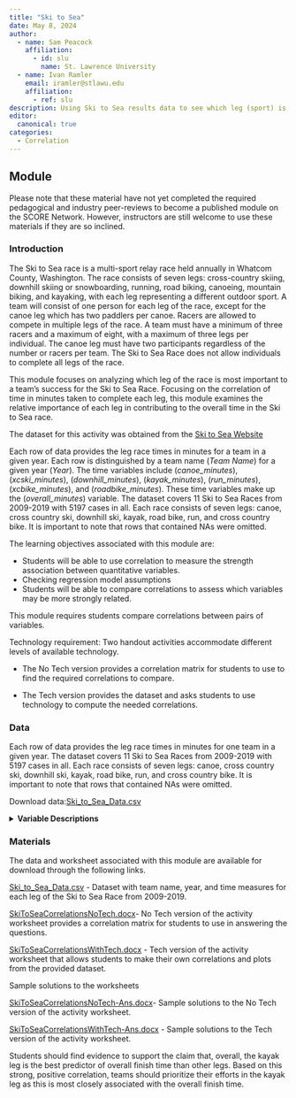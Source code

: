 ```yaml
---
title: "Ski to Sea"
date: May 8, 2024
author:
  - name: Sam Peacock
    affiliation:
      - id: slu
        name: St. Lawrence University
  - name: Ivan Ramler
    email: iramler@stlawu.edu
    affiliation:
      - ref: slu
description: Using Ski to Sea results data to see which leg (sport) is more strongly related to a team's overall finish time. 
editor: 
  canonical: true
categories:
  - Correlation
---
```


## Module

Please note that these material have not yet completed the required pedagogical and industry peer-reviews to become a published module on the SCORE Network. However, instructors are still welcome to use these materials if they are so inclined.

### Introduction

The Ski to Sea race is a multi-sport relay race held annually in Whatcom County, Washington. The race consists of seven legs: cross-country skiing, downhill skiing or snowboarding, running, road biking, canoeing, mountain biking, and kayaking, with each leg representing a different outdoor sport. A team will consist of one person for each leg of the race, except for the canoe leg which has two paddlers per canoe. Racers are allowed to compete in multiple legs of the race. A team must have a minimum of three racers and a maximum of eight, with a maximum of three legs per individual. The canoe leg must have two participants regardless of the number or racers per team. The Ski to Sea Race does not allow individuals to complete all legs of the race.

This module focuses on analyzing which leg of the race is most important to a team's success for the Ski to Sea Race. Focusing on the correlation of time in minutes taken to complete each leg, this module examines the relative importance of each leg in contributing to the overall time in the Ski to Sea race.

The dataset for this activity was obtained from the [Ski to Sea Website](https://skitosea.pacificmultisports.com/results)

Each row of data provides the leg race times in minutes for a team in a given year. Each row is distinguished by a team name (*Team Name*) for a given year (*Year*). The time variables include (*canoe_minutes*), (*xcski_minutes*), (*downhill_minutes*), (*kayak_minutes*), (*run_minutes*), (*xcbike_minutes*), and (*roadbike_minutes*). These time variables make up the (*overall_minutes*) variable. The dataset covers 11 Ski to Sea Races from 2009-2019 with 5197 cases in all. Each race consists of seven legs: canoe, cross country ski, downhill ski, kayak, road bike, run, and cross country bike. It is important to note that rows that contained NAs were omitted.

::: {.callout-note collapse="true" title="Learning Objectives" appearance="minimal"}
The learning objectives associated with this module are:

-   Students will be able to use correlation to measure the strength association between quantitative variables.
-   Checking regression model assumptions
-   Students will be able to compare correlations to assess which variables may be more strongly related.
:::

::: {.callout-note collapse="true" title="Methods" appearance="minimal"}
This module requires students compare correlations between pairs of variables.

Technology requirement: Two handout activities accommodate different levels of available technology.

-   The No Tech version provides a correlation matrix for students to use to find the required correlations to compare.

-   The Tech version provides the dataset and asks students to use technology to compute the needed correlations.
:::

### Data

Each row of data provides the leg race times in minutes for one team in a given year. The dataset covers 11 Ski to Sea Races from 2009-2019 with 5197 cases in all. Each race consists of seven legs: canoe, cross country ski, downhill ski, kayak, road bike, run, and cross country bike. It is important to note that rows that contained NAs were omitted.

Download data:[Ski_to_Sea_Data.csv](Ski_to_Sea_Data.csv)

<details>

<summary><b>Variable Descriptions</b></summary>

| Variable           | Description                                                        |
|------------------|------------------------------------------------------|
| `Year`             | The year the race took place (2009-2019)                           |
| `Team Name`        | The team's name                                                    |
| `canoe_minutes`    | The amount of minutes taken to complete the canoe leg              |
| `xcski_minutes`    | The amount of minutes taken to complete the cross country ski leg  |
| `downhill_minutes` | The amount of minutes taken to complete the downhill ski leg       |
| `kayak_minutes`    | The amount of minutes taken to complete the kayak leg              |
| `roadbike_minutes` | The amount of minutes taken to complete the road bike leg          |
| `run_minutes`      | The amount of minutes taken to complete the run leg                |
| `xcbike_minutes`   | The amount of minutes taken to complete the cross country bike leg |
| `overall_minutes`  | The amount of minutes taken to complete the entire race            |

**Data Source**

The data were obtained from the [Ski to Sea Website](https://skitosea.pacificmultisports.com/results)

</details>

### Materials

The data and worksheet associated with this module are available for download through the following links.

[Ski_to_Sea_Data.csv](Ski_to_Sea_Data.csv) - Dataset with team name, year, and time measures for each leg of the Ski to Sea Race from 2009-2019.

[SkiToSeaCorrelationsNoTech.docx](SkiToSeaCorrelationsNoTech.docx)- No Tech version of the activity worksheet provides a correlation matrix for students to use in answering the questions.

[SkiToSeaCorrelationsWithTech.docx](SkiToSeaCorrelationsWithTech.docx) - Tech version of the activity worksheet that allows students to make their own correlations and plots from the provided dataset.

Sample solutions to the worksheets

[SkiToSeaCorrelationsNoTech-Ans.docx](SkiToSeaCorrelationsNoTech-Ans.docx)- Sample solutions to the No Tech version of the activity worksheet.

[SkiToSeaCorrelationsWithTech-Ans.docx](SkiToSeaCorrelationsWithTech-Ans.docx) - Sample solutions to the Tech version of the activity worksheet.

::: {.callout-note collapse="true" title="Conclusion" appearance="minimal"}
Students should find evidence to support the claim that, overall, the kayak leg is the best predictor of overall finish time than other legs. Based on this strong, positive correlation, teams should prioritize their efforts in the kayak leg as this is most closely associated with the overall finish time.
:::
